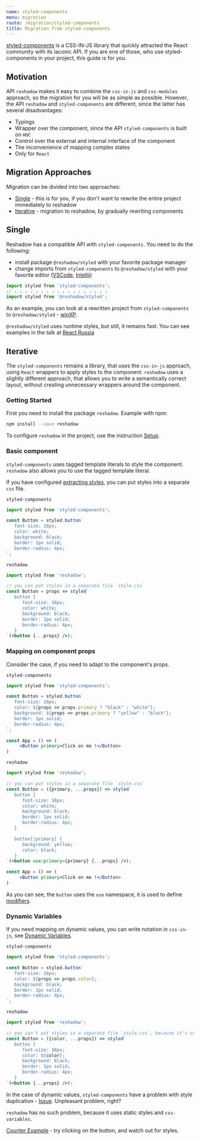 ```yaml
---
name: styled-components
menu: migration
route: /migration/styled-components
title: Migration from styled-components
---
```


[styled-components](https://github.com/styled-components/styled-components) is a CSS-IN-JS library that quickly attracted the React community with its laconic API.
If you are one of those, who use styled-components in your project, this guide is for you.

## Motivation

API `reshadow` makes it easy to combine the `css-in-js` and `css-modules` approach, so the migration for you will be as simple as possible.
However, the API `reshadow` and `styled-components` are different, since the latter has several disadvantages:
- Typings
- Wrapper over the component, since the API `styled-components` is built on `HOC`
- Control over the external and internal interface of the component
- The inconvenience of mapping complex states
- Only for `React`

## Migration Approaches

Migration can be divided into two approaches:
- [Single](#single) - this is for you, if you don't want to rewrite the entire project immediately to reshadow
- [Iterative](#iterative) - migration to reshadow, by gradually rewriting components

## Single

Reshadow has a compatible API with `styled-components`. You need to do the following:
- install package `@reshadow/styled` with your favorite package manager
- change imports from `styled-components` to `@reshadow/styled` with your favorite editor ([VSCode](https://code.visualstudio.com/docs/editor/codebasics#_search-and-replace), [Intellij](https://www.jetbrains.com/help/webstorm/tutorial-finding-and-replacing-text-using-regular-expressions.html#Tutorial_Finding_and_Replacing_Text_Using_Regular_Expressions.xml))

```js
import styled from 'styled-components';
// ↓ ↓ ↓ ↓ ↓ ↓ ↓ ↓ ↓ ↓ ↓ ↓ ↓ ↓ ↓ ↓ ↓ ↓
import styled from '@reshadow/styled';
```

As an example, you can look at a rewritten project from `styled-components` to `@reshadow/styled` - [winXP](https://github.com/ShizukuIchi/winXP/commit/dcc79422bb85b6f140c40ec9b43b9b42c3ec166a).

`@reshadow/styled` uses runtime styles, but still, it remains fast.
You can see examples in the talk at [React Russia](https://youtu.be/edcRISVmMxY?t=1738)

## Iterative

The `styled-components` remains a library, that uses the `css-in-js` approach, using `React` wrappers to apply styles to the component. 
`reshadow` uses a slightly different approach, that allows you to write a semantically correct layout, without creating unnecessary wrappers around the component.


### Getting Started

First you need to install the package `reshadow`. Example with npm:

```bash
npm install --save reshadow
```

To configure `reshadow` in the project, use the instruction [Setup](/setup).

### Basic component

`styled-components` uses tagged template literals to style the component. `reshadow` also allows you to use the tagged template literal.

If you have configured [extracting styles](/setup#webpack), you can put styles into a separate `css` file.

`styled-components`
```js
import styled from 'styled-components';

const Button = styled.button`
   font-size: 16px;
   color: white;
   background: black;
   border: 1px solid;
   border-radius: 4px;
`;
```

`reshadow`
```jsx
import styled from 'reshadow';

// you can put styles in a separate file `style.css`
const Button = props => styled`
   button {
      font-size: 16px;
      color: white;
      background: black;
      border: 1px solid;
      border-radius: 4px;
   }
`(<button {...props} />);
```

### Mapping on component props

Consider the case, if you need to adapt to the component's props.

`styled-components`
```jsx
import styled from 'styled-components';

const Button = styled.button`
   font-size: 16px;
   color: ${props => props.primary ? "black" : "white"};
   background: ${props => props.primary ? "yellow" : "black"};
   border: 1px solid;
   border-radius: 4px;
`;

const App = () => (
     <Button primary>Click on me !</Button>
)
```

`reshadow`
```jsx
import styled from 'reshadow';

// you can put styles in a separate file `style.css`
const Button = ({primary, ...props}) => styled`
   button {
      font-size: 16px;
      color: white;
      background: black;
      border: 1px solid;
      border-radius: 4px;
   }

   button[|primary] {
      background: yellow;
      color: black;
   }
`(<button use:primary={primary} {...props} />);

const App = () => (
     <Button primary>Click on me !</Button>
)
```

As you can see, the `button` uses the `use` namespace, it is used to define [modifiers](/concepts#props-and-modifiers). 

### Dynamic Variables

If you need mapping on dynamic values, you can write notation in `css-in-js`, see [Dynamic Variables](/usage/css-in-js#dynamic-variables).

`styled-components`
```jsx
import styled from 'styled-components';

const Button = styled.button`
   font-size: 16px;
   color: ${props => props.color};
   background: black;
   border: 1px solid;
   border-radius: 4px;
`;
```

`reshadow`
```jsx
import styled from 'reshadow';

// you can't put styles in a separate file `style.css`, because it's using dynamic variables
const Button = ({color, ...props}) => styled`
   button {
      font-size: 16px;
      color: ${color};
      background: black;
      border: 1px solid;
      border-radius: 4px;
   }
`(<button {...props} />);
```

In the case of dynamic values, `styled-components` have a problem with style duplication - [Issue](https://github.com/styled-components/styled-components/issues/1431#issuecomment-358097912).
Unpleasant problem, right?

`reshadow` has no such problem, because it uses static styles and `css-variables`.

[Counter Example](https://codesandbox.io/s/reshadow-counter-1ev7b) - try clicking on the button, and watch out for styles.
